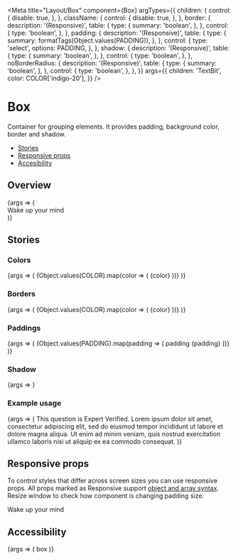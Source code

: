 
<Meta
  title="Layout/Box"
  component={Box}
  argTypes={{
    children: {
      control: {
        disable: true,
      },
    },
    className: {
      control: {
        disable: true,
      },
    },
    border: {
      description: '(Responsive)',
      table: {
        type: {
          summary: 'boolean',
        },
      },
      control: {
        type: 'boolean',
      },
    },
    padding: {
      description: '(Responsive)',
      table: {
        type: {
          summary: formatTags(Object.values(PADDING)),
        },
      },
      control: {
        type: 'select',
        options: PADDING,
      },
    },
    shadow: {
      description: '(Responsive)',
      table: {
        type: {
          summary: 'boolean',
        },
      },
      control: {
        type: 'boolean',
      },
    },
    noBorderRadius: {
      description: '(Responsive)',
      table: {
        type: {
          summary: 'boolean',
        },
      },
      control: {
        type: 'boolean',
      },
    },
  }}
  args={{
    children: 'TextBit',
    color: COLOR['indigo-20'],
  }}
/>

# Box

Container for grouping elements. It provides padding, background color, border and shadow.

- [Stories](#stories)
- [Responsive props](#responsive-props)
- [Accesibility](#accessibility)

## Overview

<Canvas>
  <Story name="Default">
    {args => (
      <div style={{width: 300}}>
        <Box {...args}>
          <TextBit color="text-black">Wake up your mind</TextBit>
        </Box>
      </div>
    )}
  </Story>
</Canvas>

<ArgsTable story="Default" />

## Stories

### Colors

<Canvas>
  <Story name="Colors">
    {args => (
      <Flex wrap>
        {Object.values(COLOR).map(color => (
          <Flex marginRight="s" marginBottom="s" key={color}>
            <Box {...args} color={color} padding="xs">
              {color}
            </Box>
          </Flex>
        ))}
      </Flex>
    )}
  </Story>
</Canvas>

### Borders

<Canvas>
  <Story name="Borders">
    {args => (
      <Flex wrap>
        {Object.values(COLOR).map(color => (
          <Flex marginRight="s" marginBottom="s" key={color}>
            <Box
              {...args}
              color="white"
              borderColor={color}
              border
              padding="xs"
            >
              {color}
            </Box>
          </Flex>
        ))}
      </Flex>
    )}
  </Story>
</Canvas>

### Paddings

<Canvas>
  <Story name="Paddings">
    {args => (
      <Flex wrap>
        {Object.values(PADDING).map(padding => (
          <Flex
            marginRight="s"
            marginBottom="s"
            key={padding}
            direction="column"
          >
            <Box {...args} padding={padding}>
              padding {padding}
            </Box>
          </Flex>
        ))}
      </Flex>
    )}
  </Story>
</Canvas>

### Shadow

<Canvas>
  <Story name="Shadow">{args => <Box {...args} color="white" shadow />}</Story>
</Canvas>

### Example usage

<Canvas>
  <Story name="Example usage">
    {args => (
      <Box {...args} color="green-20">
        <Flex>
          <Flex marginRight="s">
            <Icon type="verified" color="icon-black" />
          </Flex>
          <Flex direction="column">
            <Headline size="small">This question is Expert Verified.</Headline>
            <Flex marginTop="s">
              <Text>
                Lorem ipsum dolor sit amet, consectetur adipiscing elit, sed do
                eiusmod tempor incididunt ut labore et dolore magna aliqua. Ut
                enim ad minim veniam, quis nostrud exercitation ullamco laboris
                nisi ut aliquip ex ea commodo consequat.
              </Text>
            </Flex>
          </Flex>
        </Flex>
      </Box>
    )}
  </Story>
</Canvas>

## Responsive props

To control styles that differ across screen sizes you can use responsive props. All props marked as Responsive support [object and array syntax](/story/foundation-✨-responsive-props--page). Resize window to check how component is changing padding size.

<Canvas>
  <div style={{width: 400}}>
    <Box
      color="indigo-20"
      padding={[PADDING.s, PADDING.m, PADDING.l, PADDING.xl]}
    >
      <TextBit color="text-black">Wake up your mind</TextBit>
    </Box>
  </div>
</Canvas>

## Accessibility

<BoxA11y />

<Canvas>
  <Story name="test">
    {args => (
      <Box padding={['xs', null, 'm', 'xl']} border={[null, null, true]}>
        box
      </Box>
    )}
  </Story>
</Canvas>
